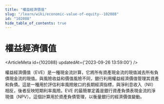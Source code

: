 ```yaml
---
title: "權益經濟價值"
slug: "/learn/wiki/economic-value-of-equity--102088"
id: "102088"
hide_table_of_contents: true
---
```



# 權益經濟價值

<ArticleMeta id={102088} updatedAt={'2023-09-26 13:59:00'} />
<div className='border-solid border-b border-t-0 my-4 border-[var(--ifm-color-gray-300)]' />

權益經濟價值（EVE）是一種現金流計算，它將所有資產現金流的現值減去所有負債現金流的現值。與風險收益和價值風險不同，銀行利用權益經濟價值管理其資產和負債。這是一種用於評估利率風險敞口的長期經濟指標，與淨利息收入（NII）相反，後者反映短期利率風險。EVE 的最簡單定義是銀行資產負債表現金流的淨現值（NPV）。這個計算用於資產負債管理，以衡量銀行的經濟價值變動。
